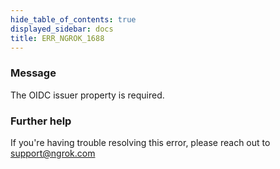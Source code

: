 ```yaml
---
hide_table_of_contents: true
displayed_sidebar: docs
title: ERR_NGROK_1688
---
```


### Message

The OIDC issuer property is required.

<ErrorDetails />

### Further help

If you're having trouble resolving this error, please reach out to [support@ngrok.com](mailto:support@ngrok.com?subject=Help%20with%20ERR_NGROK_1688)
